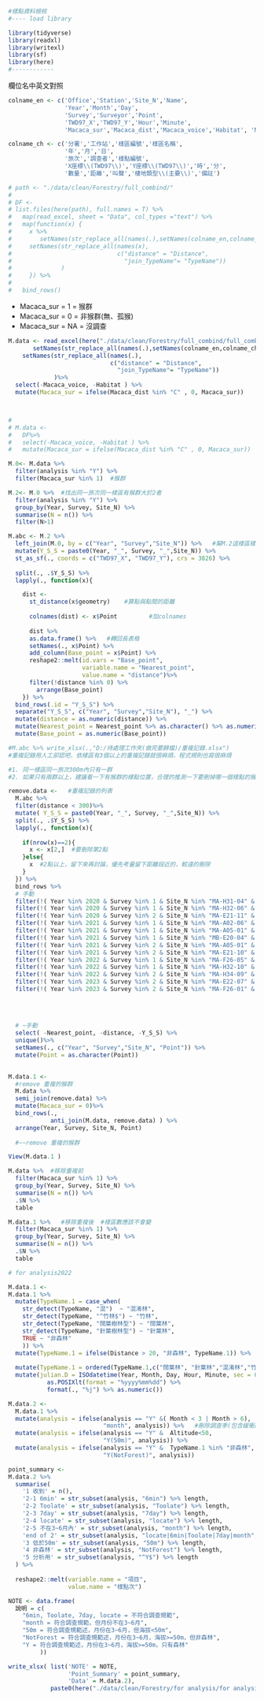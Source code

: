 ```r
#樣點資料檢核
#---- load library

library(tidyverse)
library(readxl)
library(writexl)
library(sf)
library(here)
#------------
```

欄位名中英文對照

```r
colname_en <- c('Office','Station','Site_N','Name',
                'Year','Month','Day',
                'Survey','Surveyor','Point',
                'TWD97_X','TWD97_Y','Hour','Minute',
                'Macaca_sur','Macaca_dist','Macaca_voice','Habitat', 'Note')

colname_ch <- c('分署','工作站','樣區編號','樣區名稱',
                '年','月','日',
                '旅次','調查者','樣點編號',
                'X座標\\(TWD97\\)','Y座標\\(TWD97\\)','時','分',
                '數量','距離','叫聲','棲地類型\\(主要\\)','備註')
```



```r
# path <- "./data/clean/Forestry/full_combind/"
# 
# DF <- 
# list.files(here(path), full.names = T) %>% 
#   map(read_excel, sheet = "Data", col_types ="text") %>%
#   map(function(x) {
#     x %>%
#        setNames(str_replace_all(names(.),setNames(colname_en,colname_ch))) %>%
#     setNames(str_replace_all(names(x),
#                              c("distance" = "Distance",
#                                "join_TypeName"= "TypeName"))
#              )
#     }) %>%
#   
#   bind_rows()
```


- Macaca_sur = 1 =   猴群
- Macaca_sur = 0 =   非猴群(無、孤猴)
- Macaca_sur = NA =  沒調查


```r

M.data <- read_excel(here("./data/clean/Forestry/full_combind/full_combind_Forestrydata_2023_V1.xlsx"), sheet = "Data")%>%
       setNames(str_replace_all(names(.),setNames(colname_en,colname_ch))) %>%
    setNames(str_replace_all(names(.),
                             c("distance" = "Distance",
                               "join_TypeName"= "TypeName"))
             )%>% 
  select(-Macaca_voice, -Habitat ) %>% 
  mutate(Macaca_sur = ifelse(Macaca_dist %in% "C" , 0, Macaca_sur))



# 
# M.data <-
#   DF%>% 
#   select(-Macaca_voice, -Habitat ) %>% 
#   mutate(Macaca_sur = ifelse(Macaca_dist %in% "C" , 0, Macaca_sur))
```

```r
M.0<- M.data %>%
  filter(analysis %in% "Y") %>% 
  filter(Macaca_sur %in% 1)  #猴群

M.2<- M.0 %>%  #找出同一旅次同一樣區有猴群大於2者
  filter(analysis %in% "Y") %>% 
  group_by(Year, Survey, Site_N) %>% 
  summarise(N = n()) %>% 
  filter(N>1)
```

```r
M.abc <- M.2 %>%
  left_join(M.0, by = c("Year", "Survey","Site_N")) %>%   #幫M.2這樣區樣點加回座標等資訊
  mutate(Y_S_S = paste0(Year, "_", Survey, "_",Site_N)) %>% 
  st_as_sf(., coords = c("TWD97_X", "TWD97_Y"), crs = 3826) %>% 
  
  split(., .$Y_S_S) %>% 
  lapply(., function(x){

    dist <-   
      st_distance(x$geometry)    #算點與點間的距離
    
      colnames(dist) <- x$Point         #加colnames
      
      dist %>% 
      as.data.frame() %>%   #轉回長表格
      setNames(., x$Point) %>% 
      add_column(Base_point = x$Point) %>% 
      reshape2::melt(id.vars = "Base_point",
                     variable.name = "Nearest_point",
                     value.name = "distance")%>%  
      filter(!distance %in% 0) %>% 
        arrange(Base_point)
    }) %>% 
  bind_rows(.id = "Y_S_S") %>% 
  separate("Y_S_S", c("Year", "Survey","Site_N"), "_") %>% 
  mutate(distance = as.numeric(distance)) %>% 
  mutate(Nearest_point = Nearest_point %>% as.character() %>% as.numeric()) %>% 
  mutate(Base_point = as.numeric(Base_point))
```

```r
#M.abc %>% write_xlsx(.,"D:/待處理工作夾(做完要歸檔)/重複記錄.xlsx")  
#重複記錄用人工卻認吧，依樣區有3個以上的重複記錄就很麻煩，程式規則也寫很麻煩

#1. 同一樣區同一旅次300m內只有一群
#2. 如果只有兩群以上，建議看一下有猴群的樣點位置，合理的推測一下要刪掉哪一個樣點的猴群，尤其是相鄰樣點會有隔壁樣點也聽到的情形，ex:連續3樣點都有猴群紀錄，有可能的情形是中間那點有猴群，旁邊兩個樣點都聽到。
```

```r
remove.data <-   #重複記錄的列表
  M.abc %>%  
  filter(distance < 300)%>% 
  mutate( Y_S_S = paste0(Year, "_", Survey, "_",Site_N)) %>% 
  split(., .$Y_S_S) %>% 
  lapply(., function(x){
    
    if(nrow(x)==2){
      x <- x[2,]  #要刪除第2點
    }else{
      x  #2點以上，留下來再討論，優先考量留下距離段近的，較遠的刪除
    }
  }) %>% 
  bind_rows %>% 
  # 手動
  filter(!( Year %in% 2020 & Survey %in% 1 & Site_N %in% "MA-H31-04" & Base_point %in% c(2, 4))) %>% 
  filter(!( Year %in% 2020 & Survey %in% 1 & Site_N %in% "MA-H32-06" & Base_point %in% c(2, 4))) %>% 
  filter(!( Year %in% 2020 & Survey %in% 2 & Site_N %in% "MA-E21-11" & Base_point %in% c(3, 5))) %>%
  filter(!( Year %in% 2021 & Survey %in% 1 & Site_N %in% "MA-A02-06" & Base_point %in% c(1, 3))) %>%
  filter(!( Year %in% 2021 & Survey %in% 1 & Site_N %in% "MA-A05-01" & Base_point %in% c(4, 6))) %>%
  filter(!( Year %in% 2021 & Survey %in% 1 & Site_N %in% "MB-E20-04" & Base_point %in% c(3, 5))) %>%
  filter(!( Year %in% 2021 & Survey %in% 2 & Site_N %in% "MA-A05-01" & Base_point %in% c(2, 4))) %>%
  filter(!( Year %in% 2021 & Survey %in% 2 & Site_N %in% "MA-E21-10" & Base_point %in% c(1, 4))) %>%
  filter(!( Year %in% 2022 & Survey %in% 1 & Site_N %in% "MA-F26-05" & Base_point %in% c(2, 4, 6))) %>%
  filter(!( Year %in% 2022 & Survey %in% 1 & Site_N %in% "MA-H32-10" & Base_point %in% c(2, 3))) %>%
  filter(!( Year %in% 2022 & Survey %in% 2 & Site_N %in% "MA-H34-09" & Base_point %in% c(2, 6))) %>%
  filter(!( Year %in% 2023 & Survey %in% 2 & Site_N %in% "MA-E22-07" & Base_point %in% c(2, 4))) %>%
  filter(!( Year %in% 2023 & Survey %in% 2 & Site_N %in% "MA-F26-01" & Base_point %in% c(6))) %>%
  
  
  
  
  # ~手動
  select( -Nearest_point, -distance, -Y_S_S) %>% 
  unique()%>% 
  setNames(., c("Year", "Survey","Site_N", "Point")) %>% 
  mutate(Point = as.character(Point))
  
```



```r
M.data.1 <-
  #remove 重複的猴群
  M.data %>% 
  semi_join(remove.data) %>% 
  mutate(Macaca_sur = 0)%>% 
  bind_rows(.,
            anti_join(M.data, remove.data) ) %>% 
  arrange(Year, Survey, Site_N, Point)   
  
  #~~remove 重複的猴群
```

```r
View(M.data.1 )
```

```r
M.data %>%  #移除重複前
  filter(Macaca_sur %in% 1) %>% 
  group_by(Year, Survey, Site_N) %>% 
  summarise(N = n()) %>%
  .$N %>% 
  table
```

```r
M.data.1 %>%   #移除重複後  #樣區數應該不會變
  filter(Macaca_sur %in% 1) %>% 
  group_by(Year, Survey, Site_N) %>% 
  summarise(N = n()) %>% 
  .$N %>% 
  table

# for analysis2022
```

```r
M.data.1 <- 
M.data.1 %>%
  mutate(TypeName.1 = case_when(
    str_detect(TypeName, "混")  ~ "混淆林",
    str_detect(TypeName, "^竹林$") ~ "竹林",
    str_detect(TypeName, "闊葉樹林型") ~ "闊葉林",
    str_detect(TypeName, "針葉樹林型") ~ "針葉林",
    TRUE ~ "非森林"
    )) %>% 
  mutate(TypeName.1 = ifelse(Distance > 20, "非森林", TypeName.1)) %>% 
  
  mutate(TypeName.1 = ordered(TypeName.1,c("闊葉林", "針葉林","混淆林","竹林","非森林"))) %>% 
  mutate(julian.D = ISOdatetime(Year, Month, Day, Hour, Minute, sec = 0) %>%
           as.POSIXlt(format = "%yyyy%mm%dd") %>%
           format(., "%j") %>% as.numeric())
```

```r
M.data.2 <-
  M.data.1 %>% 
  mutate(analysis = ifelse(analysis == "Y" &( Month < 3 | Month > 6), 
                           "month", analysis)) %>%   #刪除調查季(包含緩衝期)以外的資料
  mutate(analysis = ifelse(analysis == "Y" &  Altitude<50, 
                           "Y(50m)", analysis)) %>%  
  mutate(analysis = ifelse(analysis == "Y" &  TypeName.1 %in% "非森林", 
                           "Y(NotForest)", analysis))
```

```r
point_summary <- 
M.data.2 %>% 
  summarise(
    '1 收到' = n(),
    '2-1 6min' = str_subset(analysis, "6min") %>% length,
    '2-2 Toolate' = str_subset(analysis, "Toolate") %>% length,
    '2-3 7day' = str_subset(analysis, "7day") %>% length,
    '2-4 locate' = str_subset(analysis, "locate") %>% length,
    '2-5 不在3~6月內' = str_subset(analysis, "month") %>% length,
    'end of 2' = str_subset(analysis, "locate|6min|Toolate|7day|month", negate = T) %>% length,
    '3 低於50m' = str_subset(analysis, "50m") %>% length,
    '4 非森林' = str_subset(analysis, "NotForest") %>% length,
    '5 分析用' = str_subset(analysis, "^Y$") %>% length
  ) %>% 
  
  reshape2::melt(variable.name = "項目",
                 value.name = "樣點次")
```

```r
NOTE <- data.frame(
  說明 = c(
    "6min, Toolate, 7day, locate = 不符合調查規範",
    "month = 符合調查規範，但月份不在3~6月",
    "50m = 符合調查規範述，月份在3~6月，但海拔<50m",
    "NotForest = 符合調查規範述，月份在3~6月，海拔>=50m，但非森林",
    "Y = 符合調查規範述，月份在3~6月，海拔>=50m，只有森林"
         ))
```

```r
write_xlsx( list('NOTE' = NOTE,
                 'Point_Summary' = point_summary,
                 'Data' = M.data.2), 
            paste0(here("./data/clean/Forestry/for analysis/for analysis Forestrydata_2023_V1.xlsx")))



```
